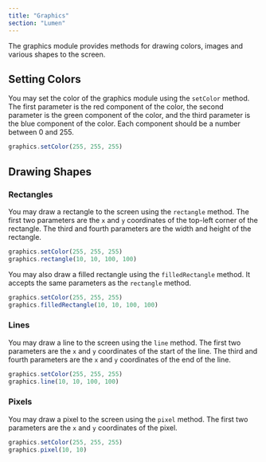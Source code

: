 ```yaml
---
title: "Graphics"
section: "Lumen"
---
```


The graphics module provides methods for drawing colors, images and various shapes to the screen.

## Setting Colors
You may set the color of the graphics module using the `setColor` method. The first parameter is the red component of the color, the second parameter is the green component of the color, and the third parameter is the blue component of the color. Each component should be a number between 0 and 255.

```typescript
graphics.setColor(255, 255, 255)
```

## Drawing Shapes

### Rectangles
You may draw a rectangle to the screen using the `rectangle` method. The first two parameters are the `x` and `y` coordinates of the top-left corner of the rectangle. The third and fourth parameters are the width and height of the rectangle.

```typescript
graphics.setColor(255, 255, 255)
graphics.rectangle(10, 10, 100, 100)
```

You may also draw a filled rectangle using the `filledRectangle` method. It accepts the same parameters as the `rectangle` method.

```typescript
graphics.setColor(255, 255, 255)
graphics.filledRectangle(10, 10, 100, 100)
```

### Lines
You may draw a line to the screen using the `line` method. The first two parameters are the `x` and `y` coordinates of the start of the line. The third and fourth parameters are the `x` and `y` coordinates of the end of the line.

```typescript
graphics.setColor(255, 255, 255)
graphics.line(10, 10, 100, 100)
```

### Pixels
You may draw a pixel to the screen using the `pixel` method. The first two parameters are the `x` and `y` coordinates of the pixel.

```typescript
graphics.setColor(255, 255, 255)
graphics.pixel(10, 10)
```